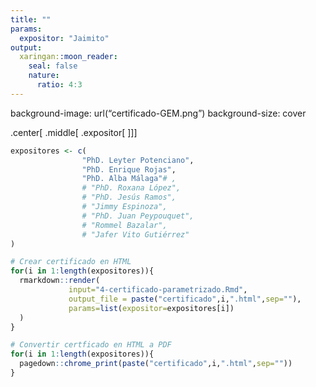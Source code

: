 ```yaml
---
title: ""
params: 
  expositor: "Jaimito"
output:
  xaringan::moon_reader:
    seal: false
    nature:
      ratio: 4:3
---
```

background-image: url("certificado-GEM.png")
background-size: cover

<style>
.remark-slide-number { display: none; }
.expositor > div {
  margin-top: 340px;
  
}
.expositor span {
  font-size: 30px;
  font-family: papyrus, sans-seriff;	
}
</style>

.center[
.middle[
.expositor[
<div>
<span>
`r params$expositor`
</span>
</div>
]
]
]

<!-- ############################################## R CHUNK ############################################## -->
```r
expositores <- c(
                "PhD. Leyter Potenciano",
                "PhD. Enrique Rojas",
                "PhD. Alba Málaga"# ,
                # "PhD. Roxana López",
                # "PhD. Jesús Ramos",
                # "Jimmy Espinoza",
                # "PhD. Juan Peypouquet",
                # "Rommel Bazalar",
                # "Jafer Vito Gutiérrez"
)

# Crear certificado en HTML
for(i in 1:length(expositores)){
  rmarkdown::render(
             input="4-certificado-parametrizado.Rmd",
             output_file = paste("certificado",i,".html",sep=""),
             params=list(expositor=expositores[i])
  )
}

# Convertir certficado en HTML a PDF
for(i in 1:length(expositores)){
  pagedown::chrome_print(paste("certificado",i,".html",sep=""))
}
```
<!-- ############################################## R CHUNK ############################################## -->